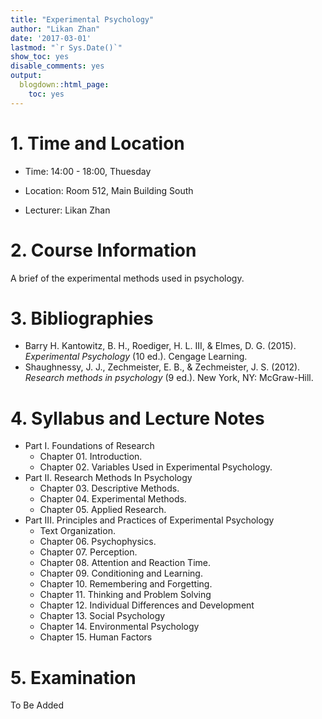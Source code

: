 ```yaml
---
title: "Experimental Psychology"
author: "Likan Zhan"
date: '2017-03-01'
lastmod: "`r Sys.Date()`"
show_toc: yes
disable_comments: yes
output:
  blogdown::html_page:
    toc: yes
---
```


# 1. Time and Location

- Time: 14:00 - 18:00, Thuesday

- Location: Room 512, Main Building South

- Lecturer: Likan Zhan

# 2. Course Information

A brief of the experimental methods used in psychology.

# 3. Bibliographies

- Barry H. Kantowitz, B. H., Roediger, H. L. III, & Elmes, D. G. (2015). *Experimental Psychology* (10 ed.). Cengage Learning.
- Shaughnessy, J. J., Zechmeister, E. B., & Zechmeister, J. S. (2012). *Research methods in psychology* (9 ed.). New York, NY: McGraw-Hill.

# 4. Syllabus and Lecture Notes

- Part I. Foundations of Research
    - Chapter 01. Introduction. [<i class="fa fa-file-pdf-o"></i>](https://appendix.likan.info/Experimental-Psychology/CH-01.pdf)
    - Chapter 02. Variables Used in Experimental Psychology. [<i class="fa fa-file-pdf-o"></i>](https://appendix.likan.info/Experimental-Psychology/CH-02.pdf)

- Part II. Research Methods In Psychology
    - Chapter 03. Descriptive Methods. [<i class="fa fa-file-pdf-o"></i>](https://appendix.likan.info/Experimental-Psychology/CH-03.pdf)
    - Chapter 04. Experimental Methods. [<i class="fa fa-file-pdf-o"></i>](https://appendix.likan.info/Experimental-Psychology/CH-04.pdf)
    - Chapter 05. Applied Research. [<i class="fa fa-file-pdf-o"></i>](https://appendix.likan.info/Experimental-Psychology/CH-05.pdf)

- Part III. Principles and Practices of Experimental Psychology
    - Text Organization. [<i class="fa fa-file-pdf-o"></i>](https://appendix.likan.info/Experimental-Psychology/Part-03-Chapter-Format.pdf)
    - Chapter 06. Psychophysics. [<i class="fa fa-file-pdf-o"></i>](https://appendix.likan.info/Experimental-Psychology/CH-06.pdf)
    - Chapter 07. Perception. [<i class="fa fa-file-pdf-o"></i>](https://appendix.likan.info/Experimental-Psychology/CH-07.pdf)
    - Chapter 08. Attention and Reaction Time. [<i class="fa fa-file-pdf-o"></i>](https://appendix.likan.info/Experimental-Psychology/CH-08.pdf)
    - Chapter 09. Conditioning and Learning. [<i class="fa fa-file-pdf-o"></i>](https://appendix.likan.info/Experimental-Psychology/CH-09.pdf)
    - Chapter 10. Remembering and Forgetting. [<i class="fa fa-file-pdf-o"></i>](https://appendix.likan.info/Experimental-Psychology/CH-10.pdf)
    - Chapter 11. Thinking and Problem Solving
    - Chapter 12. Individual Differences and Development
    - Chapter 13. Social Psychology
    - Chapter 14. Environmental Psychology
    - Chapter 15. Human Factors


# 5. Examination

To Be Added
